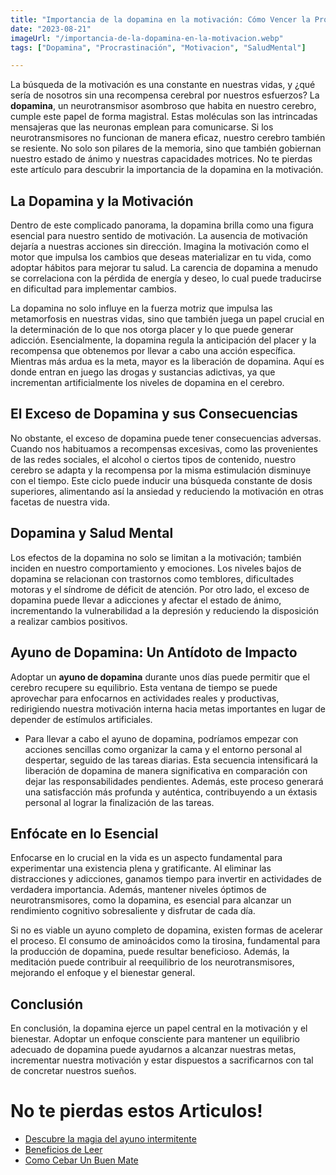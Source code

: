 ```yaml
---
title: "Importancia de la dopamina en la motivación: Cómo Vencer la Procrastinación"
date: "2023-08-21"
imageUrl: "/importancia-de-la-dopamina-en-la-motivacion.webp"
tags: ["Dopamina", "Procrastinación", "Motivacion", "SaludMental"]

---
```


<CustomImage
  src="https://raw.githubusercontent.com/sebiten/posts/main/images/importancia-de-la-dopamina-en-la-motivacion.webp"
  alt="Importancia de la dopamina en la motivación: Cómo Vencer la Procrastinación"
/>


La búsqueda de la motivación es una constante en nuestras vidas, y ¿qué sería de nosotros sin una recompensa cerebral por nuestros esfuerzos? La **dopamina**, un neurotransmisor asombroso que habita en nuestro cerebro, cumple este papel de forma magistral. Estas moléculas son las intrincadas mensajeras que las neuronas emplean para comunicarse. Si los neurotransmisores no funcionan de manera eficaz, nuestro cerebro también se resiente. No solo son pilares de la memoria, sino que también gobiernan nuestro estado de ánimo y nuestras capacidades motrices. No te pierdas este artículo para descubrir la importancia de la dopamina en la motivación.

## La Dopamina y la Motivación

Dentro de este complicado panorama, la dopamina brilla como una figura esencial para nuestro sentido de motivación. La ausencia de motivación dejaría a nuestras acciones sin dirección. Imagina la motivación como el motor que impulsa los cambios que deseas materializar en tu vida, como adoptar hábitos para mejorar tu salud. La carencia de dopamina a menudo se correlaciona con la pérdida de energía y deseo, lo cual puede traducirse en dificultad para implementar cambios.

La dopamina no solo influye en la fuerza motriz que impulsa las metamorfosis en nuestras vidas, sino que también juega un papel crucial en la determinación de lo que nos otorga placer y lo que puede generar adicción. Esencialmente, la dopamina regula la anticipación del placer y la recompensa que obtenemos por llevar a cabo una acción específica. Mientras más ardua es la meta, mayor es la liberación de dopamina. Aquí es donde entran en juego las drogas y sustancias adictivas, ya que incrementan artificialmente los niveles de dopamina en el cerebro.

## El Exceso de Dopamina y sus Consecuencias

No obstante, el exceso de dopamina puede tener consecuencias adversas. Cuando nos habituamos a recompensas excesivas, como las provenientes de las redes sociales, el alcohol o ciertos tipos de contenido, nuestro cerebro se adapta y la recompensa por la misma estimulación disminuye con el tiempo. Este ciclo puede inducir una búsqueda constante de dosis superiores, alimentando así la ansiedad y reduciendo la motivación en otras facetas de nuestra vida.

## Dopamina y Salud Mental

Los efectos de la dopamina no solo se limitan a la motivación; también inciden en nuestro comportamiento y emociones. Los niveles bajos de dopamina se relacionan con trastornos como temblores, dificultades motoras y el síndrome de déficit de atención. Por otro lado, el exceso de dopamina puede llevar a adicciones y afectar el estado de ánimo, incrementando la vulnerabilidad a la depresión y reduciendo la disposición a realizar cambios positivos.

## Ayuno de Dopamina: Un Antídoto de Impacto

Adoptar un **ayuno de dopamina** durante unos días puede permitir que el cerebro recupere su equilibrio. Esta ventana de tiempo se puede aprovechar para enfocarnos en actividades reales y productivas, redirigiendo nuestra motivación interna hacia metas importantes en lugar de depender de estímulos artificiales.

- Para llevar a cabo el ayuno de dopamina, podríamos empezar con acciones sencillas como organizar la cama y el entorno personal al despertar, seguido de las tareas diarias. Esta secuencia intensificará la liberación de dopamina de manera significativa en comparación con dejar las responsabilidades pendientes. Además, este proceso generará una satisfacción más profunda y auténtica, contribuyendo a un éxtasis personal al lograr la finalización de las tareas.

## Enfócate en lo Esencial

Enfocarse en lo crucial en la vida es un aspecto fundamental para experimentar una existencia plena y gratificante. Al eliminar las distracciones y adicciones, ganamos tiempo para invertir en actividades de verdadera importancia. Además, mantener niveles óptimos de neurotransmisores, como la dopamina, es esencial para alcanzar un rendimiento cognitivo sobresaliente y disfrutar de cada día.

Si no es viable un ayuno completo de dopamina, existen formas de acelerar el proceso. El consumo de aminoácidos como la tirosina, fundamental para la producción de dopamina, puede resultar beneficioso. Además, la meditación puede contribuir al reequilibrio de los neurotransmisores, mejorando el enfoque y el bienestar general.

## Conclusión

En conclusión, la dopamina ejerce un papel central en la motivación y el bienestar. Adoptar un enfoque consciente para mantener un equilibrio adecuado de dopamina puede ayudarnos a alcanzar nuestras metas, incrementar nuestra motivación y estar dispuestos a sacrificarnos con tal de concretar nuestros sueños.

# No te pierdas estos Articulos!

- [Descubre la magia del ayuno intermitente](https://abelardo.blog/posts/ayuno-intermitente)
- [Beneficios de Leer](https://abelardo.blog/posts/beneficios-de-leer) 
- [Como Cebar Un Buen Mate](https://abelardo.blog/posts/como-cebar-un-buen-mate) 